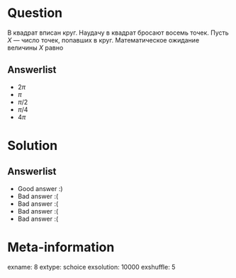 Question
========
В квадрат вписан круг. Наудачу в квадрат бросают восемь точек. Пусть $X$ — число точек, попавших в круг. Математическое ожидание величины $X$ равно


Answerlist
----------
*  $2\pi$
*  $\pi$
*  $\pi / 2$
*  $\pi / 4$
*  $4 \pi$

Solution
========

Answerlist
----------
*  Good answer :)
*  Bad answer :(
*  Bad answer :(
*  Bad answer :(
*  Bad answer :(

Meta-information
================
exname: 8
extype: schoice
exsolution: 10000
exshuffle: 5
